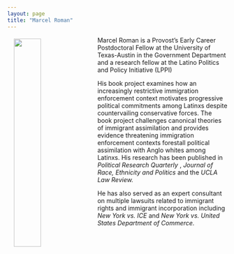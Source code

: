 ```yaml
---
layout: page
title: "Marcel Roman"
---
```


<link rel="stylesheet" href="styles.css" type="text/css">

<img src="files/headshot.png" align="left" hspace="15" vspace="5" style="width:35%">

<p> Marcel Roman is a Provost's Early Career Postdoctoral Fellow at the University of Texas-Austin in the Government Department and a research fellow at the Latino Politics and Policy Initiative (LPPI) </p>

<p> His book project examines how an increasingly restrictive immigration enforcement context motivates progressive political commitments among Latinxs despite countervailing conservative forces. The book project challenges canonical theories of immigrant assimilation and provides evidence threatening immigration enforcement contexts forestall political assimilation with Anglo whites among Latinxs. His research has been published in <i> Political Research Quarterly </i>, <i> Journal of Race, Ethnicity and Politics </i> and the <i> UCLA Law Review. </i> </p>

<p> He has also served as an expert consultant on multiple lawsuits related to immigrant rights and immigrant incorporation including <i> New York vs. ICE </i> and <i> New York vs. United States Department of Commerce. </i> </p>